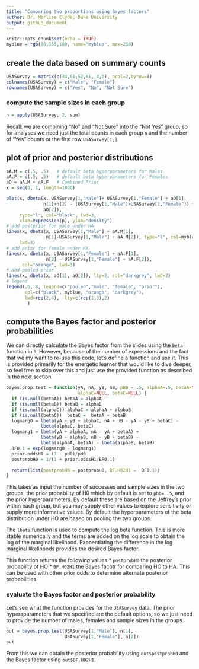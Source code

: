 ```yaml
---
title: "Comparing two proportions using Bayes factors"
author: Dr. Merlise Clyde, Duke University
output: github_document
---
```


```r
knitr::opts_chunk$set(echo = TRUE)
myblue = rgb(86,155,189, name="myblue", max=256)
```

## create the data based on summary counts ##
```r
USASurvey = matrix(c(34,61,52,61, 4,0), ncol=2,byrow=T)
colnames(USASurvey) = c("Male", "Female")
rownames(USASurvey) = c("Yes", "No", "Not Sure")

```
### compute the sample sizes in each group ###
```r
n = apply(USASurvey, 2, sum)
```

Recall:  we are combining "No" and "Not Sure" into the "Not Yes" group, so for analyses we need just the total counts in each group `n` and the number of "Yes" counts or the first row `USASurvey[1,]`.

## plot of prior and posterior distributions##

```r
aA.M = c(.5, .5)   # default beta hyperparameters for Males
aA.F = c(.5, .5)   # default beta hyperparameters for Females
aO = aA.M + aA.F   # Combined Prior
x = seq(0, 1, length=1000)

plot(x, dbeta(x, USASurvey[1,"Male"]+ USASurvey[1,"Female"] + aO[1], 
              n[1]+n[2] - (USASurvey[1,"Male"]+USASurvey[1,"Female"]) +  
              aO[2]), 
     type="l", col="black", lwd=3, 
     xlab=expression(p), ylab="density")
# add posterior for male under HA
lines(x, dbeta(x, USASurvey[1,"Male"] + aA.M[1], 
               n[1]-USASurvey[1,"Male"] + aA.M[2]), type="l", col=myblue,
     lwd=3)
# add prior for female under HA
lines(x, dbeta(x, USASurvey[1,"Female"] + aA.F[1],  
               n[2] - USASurvey[1,"Female"] + aA.F[2]), 
      col="orange", lwd=3)
# add pooled prior
lines(x, dbeta(x, aO[1], aO[2]), lty=2, col="darkgrey", lwd=2)
# legend
legend(.6, 8, legend=c("pooled","male", "female", "prior"), 
       col=c("black", myblue, "orange", "darkgrey"),
       lwd=rep(2,4),  lty=c(rep(1,3),2)
        )
```

## compute the Bayes factor and posterior probabilities##

We can directly calculate the Bayes factor from the slides using the `beta` function in `R`.  However, because of the  number of expressions and the fact that we my want to re-use this code, let's define a function and use it.  This is provided primarily for the energetic learner that would like to dive deeper, so feel free to skip over this and just use the provided function as described in the next section.

```r
bayes.prop.test = function(yA, nA, yB, nB, pH0 = .5, alphaA=.5, betaA=NULL,alphaB=.5, betaB=NULL,
                           alphaC=NULL, betaC=NULL) {
  if (is.null(betaA)) betaA = alphaA
  if (is.null(betaB)) betaB = alphaB
  if (is.null(alphaC)) alphaC = alphaA + alphaB
  if (is.null(betaC))  betaC =  betaA + betaB
  logmarg0 = lbeta(yA + yB + alphaC, nA + nB - yA - yB + betaC) -
             lbeta(alphaC, betaC)
  logmarg1 = lbeta(yA + alphaA, nA - yA + betaA) + 
             lbeta(yB + alphaB, nB - yB + betaB) -
             lbeta(alphaA, betaA) - lbeta(alphaB, betaB)
  BF0.1 = exp(logmarg0 - logmarg1)
  prior.oddsH1 = (1 - pH0)/pH0
  postprobH0 = 1/(1 + prior.oddsH1/BF0.1)

  return(list(postprobH0 = postprobH0, BF.H02H1 =  BF0.1))
}
```
This takes as input the number of successes and sample sizes in the two groups, the prior probability of H0 which by default is set to `ph0= .5`, and the prior hyperparameters.  By default these are based on the Jeffrey's prior within each group, but you may supply other values to explore sensitivity or supply more informative values.  By default the hyperparameters of the beta distribution under HO are based on pooling the two groups. 

The `lbeta` function is used to compute the log beta function.  This is more stable numerically and the terms are added on the log scale to obtain the log of the marginal likelihood.   Expoentiating the difference in the log marginal likelihoods provides the desired Bayes factor.

This function returns the following values
* `postprobH0`  the posterior probability of HO
* `BF.H02H1`  the Bayes facotr for comparing HO to HA.   This can be used with other prior odds to determine alternate posterior probabilities.

### evaluate the Bayes factor and posterior probability ###
Let's see what the function  provides for the `USASurvey` data.  The prior hyperaparameters that we specified are the default options, so we just need to provide the number of males, females and sample sizes in the groups.

```r
out = bayes.prop.test(USASurvey[1,"Male"], n[1], 
                      USASurvey[1,"Female"], n[2])
out
```

From this we can obtain the posterior probability using `out$postprobH0` and the Bayes factor using `out$BF.H02H1`.